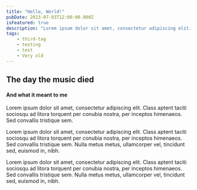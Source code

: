 ```yaml
---
title: "Hello, World!"
pubDate: 2023-07-03T12:00:00.000Z
isFeatured: true
description: "Lorem ipsum dolor sit amet, consectetur adipiscing elit. "
tags:
    - third-tag
    - testing
    - test
    - Very old
---
```


## The day the music died

#### And what it meant to me

Lorem ipsum dolor sit amet, consectetur adipiscing elit. Class aptent taciti sociosqu ad litora torquent per conubia nostra, per inceptos himenaeos. Sed convallis tristique sem.

Lorem ipsum dolor sit amet, consectetur adipiscing elit. Class aptent taciti sociosqu ad litora torquent per conubia nostra, per inceptos himenaeos. Sed convallis tristique sem. Nulla metus metus, ullamcorper vel, tincidunt sed, euismod in, nibh.

Lorem ipsum dolor sit amet, consectetur adipiscing elit. Class aptent taciti sociosqu ad litora torquent per conubia nostra, per inceptos himenaeos. Sed convallis tristique sem. Nulla metus metus, ullamcorper vel, tincidunt sed, euismod in, nibh.
